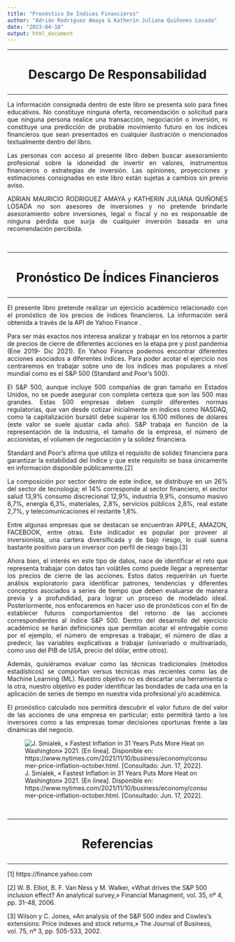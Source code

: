 ```yaml
---
title: "Pronóstico De Índices Financieros"
author: "Adrián Rodríguez Amaya & Katherin Juliana Quiñones Losada"
date: "2023-04-18"
output: html_document
---
```


<style>
/* Clase para justificar el texto */.texto-justificado {
  text-align: justify;
}
</style>


<hr>
<h1><p align='center'>Descargo De Responsabilidad</p></h1>
<hr>

<div class="texto-justificado">

La información consignada dentro de este libro se presenta solo para fines educativos. No constituye ninguna oferta, recomendación o solicitud para que ninguna persona realice una transacción, negociación o inversión, ni constituye una predicción de probable movimiento futuro en los índices financieros que sean presentados en cualquier ilustración o mencionados textualmente dentro del libro. 


Las personas con acceso al presente libro deben buscar asesoramiento profesional sobre la idoneidad de invertir en valores, instrumentos financieros o estrategias de inversión. Las opiniones, proyecciones y estimaciones consignadas en este libro están sujetas a cambios sin previo aviso.


ADRIAN MAURICIO RODRIGUEZ AMAYA y KATHERIN JULIANA QUIÑONES LOSADA no son asesores de inversiones y no pretende brindarle asesoramiento sobre inversiones, legal o fiscal y no es responsable de ninguna pérdida que surja de cualquier inversión basada en una recomendación percibida. 

</div>

<br>

<hr>
<h1><p align='center'>Pronóstico De Índices Financieros</p></h1>
<hr>

<div class="texto-justificado">

El presente libro pretende realizar un ejercicio académico relacionado con el pronóstico de los precios de índices financieros. La información será obtenida a través de la API de Yahoo Finance .

Para ser más exactos nos interesa analizar y trabajar en los retornos a partir de precios de cierre de diferentes acciones en la etapa pre y post pandemia (Ene 2019- Dic 2021). En Yahoo Finance podemos encontrar diferentes acciones asociados a diferentes índices. Para poder acotar el ejercicio nos centraremos en trabajar sobre uno de los índices mas populares a nivel mundial como es el S&P 500 (Standard and Poor’s 500).

El S&P 500, aunque incluye 500 compañías de gran tamaño en Estados Unidos, no se puede asegurar con completa certeza que son las 500 mas grandes. Estas 500 empresas deben cumplir diferentes normas regulatorias, que van desde cotizar inicialmente en índices como NASDAQ, como la capitalización bursátil debe superar los 6.100 millones de dólares (este valor se suele ajustar cada año).
S&P trabaja en función de la representación de la industria, el tamaño de la empresa, el número de accionistas, el volumen de negociación y la solidez financiera.

Standard and Poor's afirma que utiliza el requisito de solidez financiera para garantizar la estabilidad del Índice y que este requisito se basa únicamente en información disponible públicamente.[2]

La composición por sector dentro de este índice, se distribuye en un 26%  del sector de tecnología; el 14% corresponde al sector financiero, el sector salud 13,9% consumo discrecional 12,9%, industria 9,9%, consumo masivo 6,7%, energía 6,3%, materiales, 2,8%, servicios públicos 2,8%, real estate 2,7%, y telecomunicaciones el restante 1,8%.

Entre algunas empresas que se destacan se encuentran APPLE, AMAZON, FACEBOOK, entre otras. Este indicador es popular por proveer al inversionista, una cartera diversificada y de bajo riesgo, lo cual suena bastante positivo para un inversor con perfil de riesgo bajo.[3]

Ahora bien, el interés en este tipo de datos, nace de identificar el reto que representa trabajar con datos tan volátiles como puede llegar a representar los precios de cierre de las acciones. Estos datos requerirán un fuerte análisis exploratorio para identificar patrones, tendencias y diferentes conceptos asociados a series de tiempo que deben evaluarse de manera previa y a profundidad, para lograr un proceso de modelado ideal. Posteriormente, nos enfocaremos en hacer uso de pronósticos con el fin de establecer futuros comportamientos del retorno de las acciones correspondientes al índice S&P 500. Dentro del desarrollo del ejercicio académico se harán definiciones que permitan acotar el entregable como por el ejemplo, el número de empresas a trabajar, el número de días a predecir, las variables explicativas a trabajar (univariado o multivariado, como uso del PIB de USA, precio del dólar, entre otros).

Además, quisiéramos evaluar como las técnicas tradicionales (métodos estadísticos) se comportan versus técnicas mas recientes como las de Machine Learning (ML). Nuestro objetivo no es descartar una herramienta o la otra, nuestro objetivo es poder identificar las bondades de cada una en la aplicación de series de tiempo en nuestra vida profesional y/o académica.

El pronóstico calculado nos permitirá descubrir el valor futuro de del valor de las acciones de una empresa en particular; esto permitirá tanto a los inversores como a las empresas tomar decisiones oportunas frente a las dinámicas del negocio.

</div>


![J. Smialek, « Fastest Inflation in 31 Years Puts More Heat on Washington» 2021. [En línea]. Disponible en: https://www.nytimes.com/2021/11/10/business/economy/consumer-price-inflation-october.html. [Consultado: Jun. 17, 2022].](/Users/adrianmauriciorodriguezamaya/Downloads/inflation-600.png)


<br>

<hr>
<h1><p align='center'>Referencias</p></h1>
<hr>

[1] https://finance.yahoo.com

[2] W. B. Elliot, B. F. Van Ness y M. Walker, «What drives the S&P 500 inclusion effect? An analytical survey,» Financial Managment, vol. 35, nº 4, pp. 31-48, 2006. 

[3] Wilson y C. Jones, «An analysis of the S&P 500 index and Cowles’s extensions: Price indexes and stock returns,» The Journal of Business, vol. 75, nº 3, pp. 505-533, 2002. 
